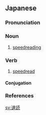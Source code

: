 ==Japanese==
{{ja-kanjitab|そく|どく|yomi=o}}

===Pronunciation===
{{ja-pron|yomi=o|そくどく|acc=0|acc_ref=DJR,NHK}}

===Noun===
{{ja-noun|そくどく}}

# [[speedreading]]

===Verb===
{{ja-verb-suru|そくどく}}

# [[speedread]]

====Conjugation====
{{ja-suru|そくどく}}

===References===
<references/>

[[sv:速読]]